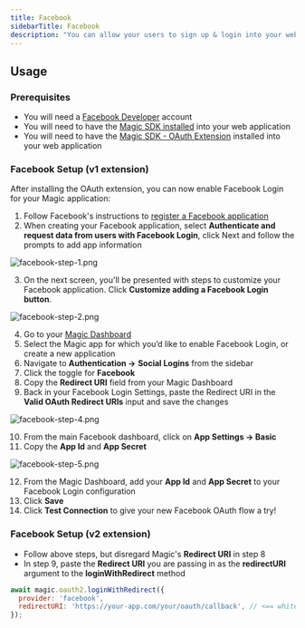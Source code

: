 ```yaml
---
title: Facebook
sidebarTitle: Facebook
description: "You can allow your users to sign up & login into your web application with their Facebook account."
---
```


## Usage

### Prerequisites

* You will need a [Facebook Developer](https://developers.facebook.com/) account
* You will need to have the [Magic SDK installed](/embedded-wallets/sdk/overview) into your web application
* You will need to have the [Magic SDK - OAuth Extension](/embedded-wallets/authentication/login/oauth/oauth-implementation) installed into your web application

### Facebook Setup (v1 extension)

After installing the OAuth extension, you can now enable Facebook Login for your Magic application:

1.  Follow Facebook's instructions to [register a Facebook application](https://developers.facebook.com/docs/apps#register)
2.  When creating your Facebook application, select **Authenticate and request data from users with Facebook Login**, click Next  and follow the prompts to add app information

<Frame>
  <img src="/images/facebook-step-1.webp" alt="facebook-step-1.png"/>
</Frame>


3.  On the next screen, you'll be presented with steps to customize your Facebook application. Click **Customize adding a Facebook Login button**.
<Frame>
  <img src="/images/facebook-step-2.webp" alt="facebook-step-2.png"/>
</Frame>


4.  Go to your [Magic Dashboard](https://dashboard.magic.link/login)
5.  Select the Magic app for which you’d like to enable Facebook Login, or create a new application
6.  Navigate to **Authentication ->** **Social Logins** from the sidebar
7.  Click the toggle for **Facebook**
8.  Copy the **Redirect URI** field from your Magic Dashboard
9.  Back in your Facebook Login Settings, paste the Redirect URI in the **Valid OAuth Redirect URIs** input and save the changes
<Frame>
  <img src="/images/facebook-step-4.webp" alt="facebook-step-4.png"/>
</Frame>


10. From the main Facebook dashboard, click on **App Settings -> Basic**
11. Copy the **App Id** and **App Secret**
<Frame>
  <img src="/images/facebook-step-5.webp" alt="facebook-step-5.png"/>
</Frame>


12. From the Magic Dashboard, add your **App Id** and **App Secret** to your Facebook Login configuration
13. Click **Save**
14. Click **Test Connection** to give your new Facebook OAuth flow a try!

### Facebook Setup (v2 extension)

* Follow above steps, but disregard Magic's **Redirect URI** in step 8
* In step 9, paste the **Redirect URI** you are passing in as the **redirectURI** argument to the **loginWithRedirect** method


```javascript JavaScript icon="square-js"
await magic.oauth2.loginWithRedirect({
  provider: 'facebook',
  redirectURI: 'https://your-app.com/your/oauth/callback', // <== whitelist this with Facebook
});
```
